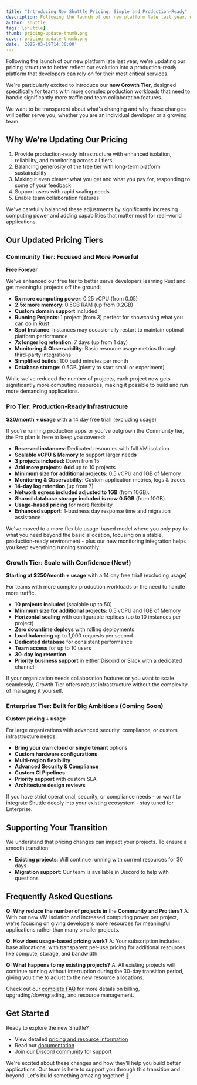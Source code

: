 ```yaml
---
title: "Introducing New Shuttle Pricing: Simple and Production-Ready"
description: Following the launch of our new platform late last year, we're updating our pricing structure
author: shuttle
tags: [shuttle]
thumb: pricing-update-thumb.png
cover: pricing-update-thumb.png
date: '2025-03-19T14:30:00'
---
```


Following the launch of our new platform late last year, we're updating our pricing structure to better reflect our evolution into a production-ready platform that developers can rely on for their most critical services.

We're particularly excited to introduce our **new Growth Tier**, designed specifically for teams with more complex production workloads that need to handle significantly more traffic and team collaboration features.

We want to be transparent about what's changing and why these changes will better serve you, whether you are an individual developer or a growing team.

## Why We're Updating Our Pricing

1. Provide production-ready infrastructure with enhanced isolation, reliability, and monitoring across all tiers
2. Balancing generosity of the free tier with long-term platform sustainability
3. Making it even clearer what you get and what you pay for, responding to some of your feedback
4. Support users with rapid scaling needs
5. Enable team collaboration features

We've carefully balanced these adjustments by significantly increasing computing power and adding capabilities that matter most for real-world applications.

## Our Updated Pricing Tiers

### Community Tier: Focused and More Powerful

**Free Forever**

We've enhanced our free tier to better serve developers learning Rust and get meaningful projects off the ground:

- **5x more computing power**: 0.25 vCPU (from 0.05)
- **2.5x more memory**: 0.5GB RAM (up from 0.2GB)
- **Custom domain support** included
- **Running Projects**: 1 project (from 3) perfect for showcasing what you can do in Rust
- **Spot Instance**: Instances may occasionally restart to maintain optimal platform performance
- **7x longer log retention**: 7 days (up from 1 day)
- **Monitoring & Observability**: Basic resource usage metrics through third-party integrations
- **Simplified builds**: 100 build minutes per month
- **Database storage**: 0.5GB (plenty to start small or experiment)

While we've reduced the number of projects, each project now gets significantly more computing resources, making it possible to build and run more demanding applications.

### Pro Tier: Production-Ready Infrastructure

**$20/month + usage** with a 14 day free trial! (excluding usage)

If you’re running production apps or you’ve outgrown the Community tier, the Pro plan is here to keep you covered:

- **Reserved instances**: Dedicated resources with full VM isolation
- **Scalable vCPU & Memory** to support larger need**s**
- **3 projects included:** Down from 15
- **Add more projects: Add** up to 10 projects
- **Minimum size for additional projects:** 0.5 vCPU and 1GB of Memory
- **Monitoring & Observability**: Custom application metrics, logs & traces
- **14-day log retention** (up from 7)
- **Network egress included adjusted to 1GB** (from 10GB).
- **Shared database storage included is now 0.5GB** (from 10GB).
- **Usage-based pricing** for more flexibility
- **Enhanced support**: 1-business day response time and migration assistance

We've moved to a more flexible usage-based model where you only pay for what you need beyond the basic allocation, focusing on a stable, production-ready environment - plus our new monitoring integration helps you keep everything running smoothly.

### Growth Tier: Scale with Confidence (New!)

**Starting at $250/month + usage** with a 14 day free trial! (excluding usage)

For teams with more complex production workloads or the need to handle more traffic.

- **10 projects included** (scalable up to 50)
- **Minimum size for additional projects:** 0.5 vCPU and 1GB of Memory
- **Horizontal scaling** with configurable replicas (up to 10 instances per project)
- **Zero downtime deploys** with rolling deployments
- **Load balancing** up to 1,000 requests per second
- **Dedicated database** for consistent performance
- **Team access** for up to 10 users
- **30-day log retention**
- **Priority business support** in either Discord or Slack with a dedicated channel

If your organization needs collaboration features or you want to scale seamlessly, Growth Tier offers robust infrastructure without the complexity of managing it yourself.

### Enterprise Tier: Built for Big Ambitions (Coming Soon)

**Custom pricing + usage**

For large organizations with advanced security, compliance, or custom infrastructure needs. 

- **Bring your own cloud or single tenant** options
- **Custom hardware configurations**
- **Multi-region flexibility**
- **Advanced Security & Compliance**
- **Custom CI Pipelines**
- **Priority support** with custom SLA
- **Architecture design reviews**

If you have strict operational, security, or compliance needs - or want to integrate Shuttle deeply into your existing ecosystem - stay tuned for Enterprise.

## Supporting Your Transition

We understand that pricing changes can impact your projects. To ensure a smooth transition:

- **Existing projects**: Will continue running with current resources for 30 days
- **Migration support**: Our team is available in Discord to help with questions

## Frequently Asked Questions

**Q: Why reduce the number of projects in** the **Community and Pro tiers?**
A: With our new VM isolation and increased computing power per project, we're focusing on giving developers more resources for meaningful applications rather than many smaller projects.

**Q: How does usage-based pricing work?**
A: Your subscription includes base allocations, with transparent per-use pricing for additional resources like compute, storage, and bandwidth.

**Q: What happens to my existing projects?**
A: All existing projects will continue running without interruption during the 30-day transition period, giving you time to adjust to the new resource allocations.

Check out our [complete FAQ](https://www.shuttle.dev/pricing/faq) for more details on billing, upgrading/downgrading, and resource management.

## Get Started

Ready to explore the new Shuttle?

- View detailed [pricing and resource information](https://www.shuttle.dev/pricing)
- Read our [documentation](https://docs.shuttle.dev/)
- Join our [Discord community](https://discord.gg/shuttle) for support

We're excited about these changes and how they'll help you build better applications. Our team is here to support you through this transition and beyond. Let's build something amazing together! 🚀
